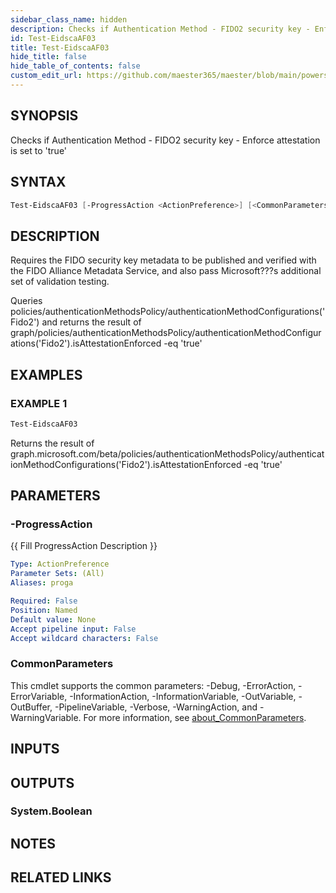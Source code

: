 ```yaml
---
sidebar_class_name: hidden
description: Checks if Authentication Method - FIDO2 security key - Enforce attestation is set to 'true'
id: Test-EidscaAF03
title: Test-EidscaAF03
hide_title: false
hide_table_of_contents: false
custom_edit_url: https://github.com/maester365/maester/blob/main/powershell/public/Test-EidscaAF03.ps1
---
```


## SYNOPSIS

Checks if Authentication Method - FIDO2 security key - Enforce attestation is set to 'true'

## SYNTAX

```powershell
Test-EidscaAF03 [-ProgressAction <ActionPreference>] [<CommonParameters>]
```

## DESCRIPTION

Requires the FIDO security key metadata to be published and verified with the FIDO Alliance Metadata Service, and also pass Microsoft???s additional set of validation testing.

Queries policies/authenticationMethodsPolicy/authenticationMethodConfigurations('Fido2')
and returns the result of
 graph/policies/authenticationMethodsPolicy/authenticationMethodConfigurations('Fido2').isAttestationEnforced -eq 'true'

## EXAMPLES

### EXAMPLE 1

```powershell
Test-EidscaAF03
```

Returns the result of graph.microsoft.com/beta/policies/authenticationMethodsPolicy/authenticationMethodConfigurations('Fido2').isAttestationEnforced -eq 'true'

## PARAMETERS

### -ProgressAction

\{\{ Fill ProgressAction Description \}\}

```yaml
Type: ActionPreference
Parameter Sets: (All)
Aliases: proga

Required: False
Position: Named
Default value: None
Accept pipeline input: False
Accept wildcard characters: False
```

### CommonParameters

This cmdlet supports the common parameters: -Debug, -ErrorAction, -ErrorVariable, -InformationAction, -InformationVariable, -OutVariable, -OutBuffer, -PipelineVariable, -Verbose, -WarningAction, and -WarningVariable. For more information, see [about_CommonParameters](http://go.microsoft.com/fwlink/?LinkID=113216).

## INPUTS

## OUTPUTS

### System.Boolean

## NOTES

## RELATED LINKS
